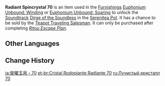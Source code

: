 {{Item Infobox
|id           = 141070
|image        = Item Radiant Spincrystal.png
|type         = Adventure Items
|group        = Radiant Spincrystals
|group2       = Inazuma Spincrystals
|quality      = 4
|invCategory  = Precious Items
|description  = This wondrous crystal contains a certain rhythm, like something beautiful woven from delicate silk. These items can be found throughout the mainland or from merchants who collect curios. The tune held within this crystal can be revivified in your [[Serenitea Pot]] using either "[[Euphonium Unbound: Winding]]" or "[[Euphonium Unbound: Soaring]]." The tune contained within this [[Radiant Spincrystal]] is "[[Dirge of the Soundless]]."
|source1      = [[Chubby]]
|track        = Dirge of the Soundless
}}
'''Radiant Spincrystal 70''' is an item used in the [[Furnishings]] [[Euphonium Unbound: Winding]] or [[Euphonium Unbound: Soaring]] to unlock the [[Soundtrack]] [[Dirge of the Soundless]] in the [[Serenitea Pot]]. It has a chance to be sold by the [[Teapot Traveling Salesman]]. It can only be purchased after completing ''[[Ritou Escape Plan]]''.

==Other Languages==
{{Other Languages
|default_hidden = 1
|en      = Radiant Spincrystal 70
|zhs     = 旋曜玉帛・其七十
|zhs_rm  = Xuán Yào Yùbó - Qí Qīshí
|zht     = 旋曜玉帛・其七十
|zht_rm  = Xuán Yào Yùbó - Qí Qīshí
|ja      = 旋曜玉帛・70
|ja_rm   = Sen'you Gyokuhaku - Nanajuu{{Assumed}}
|ko      = 빛나는 결정・70
|ko_rm   = Binnaneun Gyeoljeong - Chilssip
|es      = Girocristal radiante (70)
|fr      = Gyrocristal radiant 70
|ru      = Лучистый кристалл {{tt|70|}}
|th      = Radiant Spincrystal 70
|vi      = Ngọc Thạch Âm Vang 70
|de      = Strahlender Drehkristall LXX
|id      = Radiant Spincrystal 70
|pt      = Cristal Rodopiante Radiante 70
|tr      = Parlak Burgu Kristal 70
|it      = Voltacristallo radioso 70
}}

==Change History==
{{Change History|2.6}}

[[ja:旋曜玉帛・70]]
[[pt-br:Cristal Rodopiante Radiante 70]]
[[ru:Лучистый кристалл 70]]